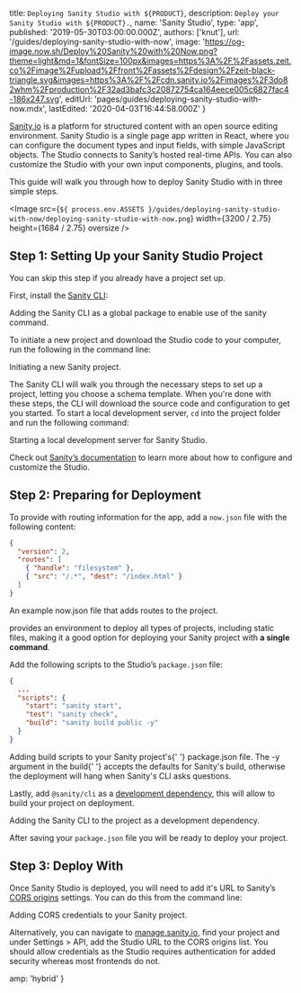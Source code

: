 

  title: `Deploying Sanity Studio with ${PRODUCT}`,
  description: `Deploy your Sanity Studio with ${PRODUCT}.`,
  name: 'Sanity Studio',
  type: 'app',
  published: '2019-05-30T03:00:00.000Z',
  authors: ['knut'],
  url: '/guides/deploying-sanity-studio-with-now',
  image:
    'https://og-image.now.sh/Deploy%20Sanity%20with%20Now.png?theme=light&md=1&fontSize=100px&images=https%3A%2F%2Fassets.zeit.co%2Fimage%2Fupload%2Ffront%2Fassets%2Fdesign%2Fzeit-black-triangle.svg&images=https%3A%2F%2Fcdn.sanity.io%2Fimages%2F3do82whm%2Fproduction%2F32ad3bafc3c20872754ca164eece005c6827fac4-186x247.svg',
  editUrl: 'pages/guides/deploying-sanity-studio-with-now.mdx',
  lastEdited: '2020-04-03T16:44:58.000Z'
}

[Sanity.io](https://www.sanity.io) is a platform for structured content with an open source editing environment. Sanity Studio is a single page app written in React, where you can configure the document types and input fields, with simple JavaScript objects. The Studio connects to Sanity’s hosted real-time APIs. You can also customize the Studio with your own input components, plugins, and tools.

This guide will walk you through how to deploy Sanity Studio with <ProductName/> in three simple steps.

<Image
  src={`${
    process.env.ASSETS
  }/guides/deploying-sanity-studio-with-now/deploying-sanity-studio-with-now.png`}
  width={3200 / 2.75}
  height={1684 / 2.75}
  oversize
/>

## Step 1: Setting Up your Sanity Studio Project

<Note>You can skip this step if you already have a project set up.</Note>

First, install the [Sanity CLI](https://www.npmjs.com/package/@sanity/cli):

<Snippet dark text="npm i -g @sanity/cli" />
<Caption>Adding the Sanity CLI as a global package to enable use of the <InlineCode>sanity</InlineCode> command.</Caption>

To initiate a new project and download the Studio code to your computer, run the following in the command line:

<Snippet dark text="sanity init" />
<Caption>Initiating a new Sanity project.</Caption>

The Sanity CLI will walk you through the necessary steps to set up a project, letting you choose a schema template. When you're done with these steps, the CLI will download the source code and configuration to get you started. To start a local development server, `cd` into the project folder and run the following command:

<Snippet dark text="sanity start" />
<Caption>Starting a local development server for Sanity Studio.</Caption>

Check out [Sanity’s documentation](https://sanity.io/docs) to learn more about how to configure and customize the Studio.

## Step 2: Preparing for Deployment

To provide <ProductName/> with routing information for the app, add a `now.json` file with the following content:

```json
{
  "version": 2,
  "routes": [
    { "handle": "filesystem" },
    { "src": "/.*", "dest": "/index.html" }
  ]
}
```

<Caption>
  An example <InlineCode>now.json</InlineCode> file that adds routes to the
  project.
</Caption>

<ProductName/> provides an environment to deploy all types of projects, including static files, making it a good option for deploying your Sanity project with **a single command**.

Add the following scripts to the Studio’s `package.json` file:

```json
{
  ...
  "scripts": {
    "start": "sanity start",
    "test": "sanity check",
    "build": "sanity build public -y"
  }
}
```

<Caption>
  Adding build scripts to your Sanity project's{' '}
  <InlineCode>package.json</InlineCode> file.
</Caption>

<Note>
  The <InlineCode>-y</InlineCode> argument in the <InlineCode>build</InlineCode>{' '}
  accepts the defaults for Sanity's build, otherwise the deployment will hang
  when Sanity's CLI asks questions.
</Note>

Lastly, add `@sanity/cli` as a [development dependency](https://docs.npmjs.com/specifying-dependencies-and-devdependencies-in-a-package-json-file), this will allow [<ProductName/>](/) to build your project on deployment.

<Snippet dark text="npm i -D @sanity/cli" />
<Caption>
  Adding the Sanity CLI to the project as a development dependency.
</Caption>

After saving your `package.json` file you will be ready to deploy your project.

## Step 3: Deploy With <ProductName/>

<DeploySection meta={meta} />

Once Sanity Studio is deployed, you will need to add it's URL to Sanity’s [CORS origins](https://www.sanity.io/docs/front-ends/cors) settings. You can do this from the command line:

<Snippet dark text="sanity cors add https://your-url.now.sh --credentials" />
<Caption>Adding CORS credentials to your Sanity project.</Caption>

Alternatively, you can navigate to [manage.sanity.io](https://manage.sanity.io), find your project and under Settings > API, add the Studio URL to the CORS origins list. You should allow credentials as the Studio requires authentication for added security whereas most frontends do not.


  amp: 'hybrid'
}
